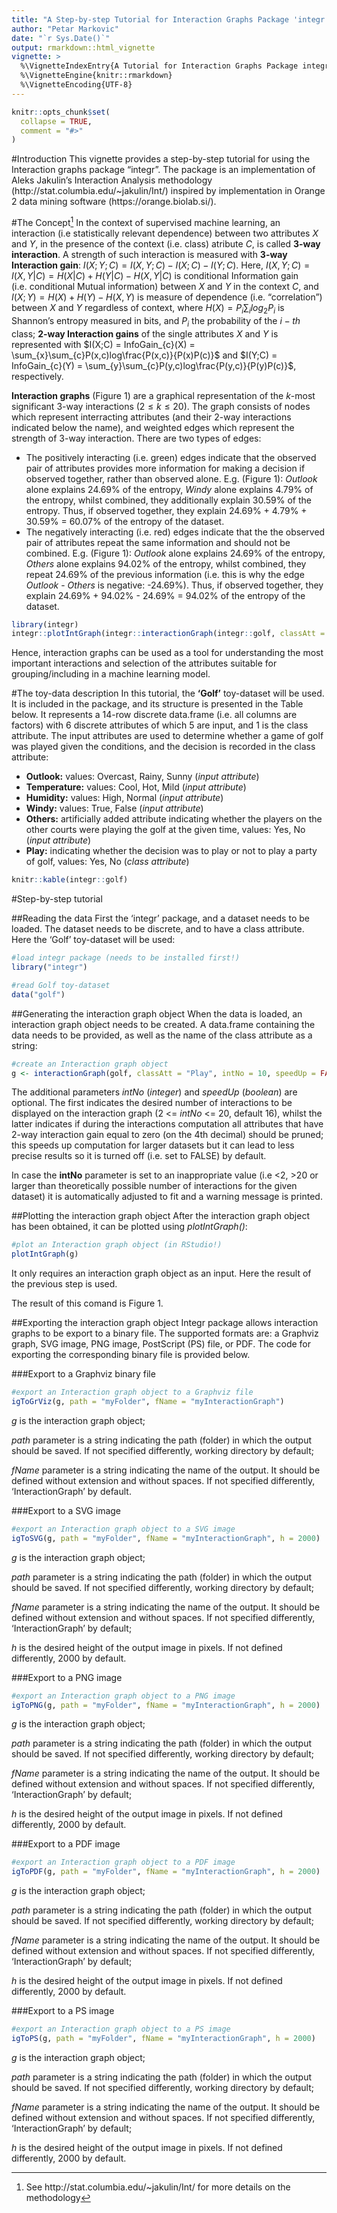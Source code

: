 ```yaml
---
title: "A Step-by-step Tutorial for Interaction Graphs Package 'integr'"
author: "Petar Markovic"
date: "`r Sys.Date()`"
output: rmarkdown::html_vignette
vignette: >
  %\VignetteIndexEntry{A Tutorial for Interaction Graphs Package integr}
  %\VignetteEngine{knitr::rmarkdown}
  %\VignetteEncoding{UTF-8}
---
```


```r
knitr::opts_chunk$set(
  collapse = TRUE,
  comment = "#>"
)
```

#Introduction
This vignette provides a step-by-step tutorial for using the Interaction graphs package "integr". The package is an implementation of Aleks Jakulin's Interaction Analysis methodology (http://stat.columbia.edu/~jakulin/Int/) inspired by implementation in Orange 2 data mining software (https://orange.biolab.si/).

#The Concept^[See http://stat.columbia.edu/~jakulin/Int/ for more details on the methodology]
In the context of supervised machine learning, an interaction (i.e statistically relevant dependence) between two attributes $X$ and $Y$, in the presence of the context (i.e. class) atribute $C$, is called **3-way interaction**. A strength of such interaction is measured with **3-way Interaction gain**: $I(X;Y;C) = I(X,Y;C) − I(X;C) − I(Y;C)$. Here, $I(X,Y;C) = I(X,Y|C) = H(X|C) + H(Y|C) − H(X,Y|C)$ is conditional Information gain (i.e. conditional Mutual information) between $X$ and $Y$ in the context $C$, and $I(X;Y) = H(X) + H(Y) − H(X,Y)$ is measure of dependence (i.e. "correlation") between $X$ and $Y$ regardless of context, where $H(X) = P_i \sum_{i}log_{2}P_i$ is Shannon's entropy measured in bits, and $P_i$ the probability of the $i-th$ class; **2-way Interaction gains** of the single attributes $X$ and $Y$ is represented with $I(X;C) = InfoGain_{c}(X) = \sum_{x}\sum_{c}P(x,c)log\frac{P(x,c)}{P(x)P(c)}$ and $I(Y;C) = InfoGain_{c}(Y) = \sum_{y}\sum_{c}P(y,c)log\frac{P(y,c)}{P(y)P(c)}$, respectively.


**Interaction graphs** (Figure 1) are a graphical representation of the $k$-most significant 3-way interactions ($2 \leq k \leq 20$). The graph consists of nodes which represent interracting attributes (and their 2-way interactions indicated below the name), and weighted edges which represent the strength of 3-way interaction. There are two types of edges: 

* The positively interacting (i.e. green) edges indicate that the observed pair of attributes provides more information for making a decision if observed together, rather than observed alone. E.g. (Figure 1): _Outlook_ alone explains 24.69% of the entropy, _Windy_ alone explains 4.79% of the entropy, whilst combined, they additionally explain 30.59% of the entropy. Thus, if observed together, they explain 24.69% + 4.79% + 30.59% = 60.07% of the entropy of the dataset.
* The negatively interacting (i.e. red) edges indicate that the the observed pair of attributes repeat the same information and should not be combined. E.g. (Figure 1): _Outlook_ alone explains 24.69% of the entropy, _Others_ alone explains 94.02% of the entropy, whilst combined, they repeat 24.69% of the previous information (i.e. this is why the edge _Outlook_ - _Others_ is negative: -24.69%). Thus, if observed together, they explain 24.69% + 94.02% - 24.69% = 94.02% of the entropy of the dataset.

```r
library(integr)
integr::plotIntGraph(integr::interactionGraph(integr::golf, classAtt = "Play", intNo = 10))
```

Hence, interaction graphs can be used as a tool for understanding the most important interactions and selection of the attributes suitable for grouping/including in a machine learning model.

#The toy-data description
In this tutorial, the **'Golf'** toy-dataset will be used. It is included in the package, and its structure is presented in the Table below. It represents a 14-row discrete data.frame (i.e. all columns are factors) with 6 discrete attributes of which 5 are input, and 1 is the class attribute. The input attributes are used to determine whether a game of golf was played given the conditions, and the decision is recorded in the class attribute:

* __Outlook:__ values: Overcast, Rainy, Sunny (_input attribute_)
* __Temperature:__ values: Cool, Hot, Mild (_input attribute_)
* __Humidity:__ values: High, Normal (_input attribute_)
* __Windy:__ values: True, False (_input attribute_)
* __Others:__ artificially added attribute indicating whether the players on the other courts were playing the golf at the given time, values: Yes, No (_input attribute_)
* __Play:__ indicating whether the decision was to play or not to play a party of golf, values: Yes, No (_class attribute_)

```r
knitr::kable(integr::golf)
```

#Step-by-step tutorial

##Reading the data
First the 'integr' package, and a dataset needs to be loaded. The dataset needs to be discrete, and to have a class attribute. Here the 'Golf' toy-dataset will be used:
```r
#load integr package (needs to be installed first!)
library("integr")

#read Golf toy-dataset
data("golf")
```

##Generating the interaction graph object
When the data is loaded, an interaction graph object needs to be created. A data.frame containing the data needs to be provided, as well as the name of the class attribute as a string:
```r
#create an Interaction graph object
g <- interactionGraph(golf, classAtt = "Play", intNo = 10, speedUp = FALSE)
```

The additional parameters _intNo_ (_integer_) and _speedUp_ (_boolean_) are optional. The first indicates the desired number of interactions to be displayed on the interaction graph (2 <= _intNo_ <= 20, default 16), whilst the latter indicates if during the interactions computation all attributes that have 2-way interaction gain equal to zero (on the 4th decimal) should be pruned; this speeds up computation for larger datasets but it can lead to less precise results so it is turned off (i.e. set to FALSE) by default.

In case the __intNo__ parameter is set to an inappropriate value (i.e <2, >20 or larger than theoretically possible number of interactions for the given dataset) it is automatically adjusted to fit and a warning message is printed.

##Plotting the interaction graph object
After the interaction graph object has been obtained, it can be plotted using _plotIntGraph()_:
```r
#plot an Interaction graph object (in RStudio!)
plotIntGraph(g)
```

It only requires an interaction graph object as an input. Here the result of the previous step is used.

The result of this comand is Figure 1.

##Exporting the interaction graph object
Integr package allows interaction graphs to be export to a binary file. The supported formats are: a Graphviz graph, SVG image, PNG image, PostScript (PS) file, or PDF. The code for exporting the corresponding binary file is provided below.

###Export to a Graphviz binary file
```r
#export an Interaction graph object to a Graphviz file
igToGrViz(g, path = "myFolder", fName = "myInteractionGraph")
```

_g_ is the interaction graph object; 

_path_ parameter is a string indicating the path (folder) in which the output should be saved. If not specified differently, working directory by default;

_fName_ parameter is a string indicating the name of the output. It should be defined without extension and without spaces. If not specified differently, 'InteractionGraph' by default.

###Export to  a SVG image
```r
#export an Interaction graph object to a SVG image
igToSVG(g, path = "myFolder", fName = "myInteractionGraph", h = 2000)
```

_g_ is the interaction graph object; 

_path_ parameter is a string indicating the path (folder) in which the output should be saved. If not specified differently, working directory by default;

_fName_ parameter is a string indicating the name of the output. It should be defined without extension and without spaces. If not specified differently, 'InteractionGraph' by default;

_h_ is the desired height of the output image in pixels. If not defined differently, 2000 by default.

###Export to a PNG image
```r
#export an Interaction graph object to a PNG image
igToPNG(g, path = "myFolder", fName = "myInteractionGraph", h = 2000)
```

_g_ is the interaction graph object; 

_path_ parameter is a string indicating the path (folder) in which the output should be saved. If not specified differently, working directory by default;

_fName_ parameter is a string indicating the name of the output. It should be defined without extension and without spaces. If not specified differently, 'InteractionGraph' by default;

_h_ is the desired height of the output image in pixels. If not defined differently, 2000 by default.

###Export to a PDF image
```r
#export an Interaction graph object to a PDF image
igToPDF(g, path = "myFolder", fName = "myInteractionGraph", h = 2000)
```

_g_ is the interaction graph object; 

_path_ parameter is a string indicating the path (folder) in which the output should be saved. If not specified differently, working directory by default;

_fName_ parameter is a string indicating the name of the output. It should be defined without extension and without spaces. If not specified differently, 'InteractionGraph' by default;

_h_ is the desired height of the output image in pixels. If not defined differently, 2000 by default.

###Export to a PS image
```r
#export an Interaction graph object to a PS image
igToPS(g, path = "myFolder", fName = "myInteractionGraph", h = 2000)
```

_g_ is the interaction graph object; 

_path_ parameter is a string indicating the path (folder) in which the output should be saved. If not specified differently, working directory by default;

_fName_ parameter is a string indicating the name of the output. It should be defined without extension and without spaces. If not specified differently, 'InteractionGraph' by default;

_h_ is the desired height of the output image in pixels. If not defined differently, 2000 by default.
